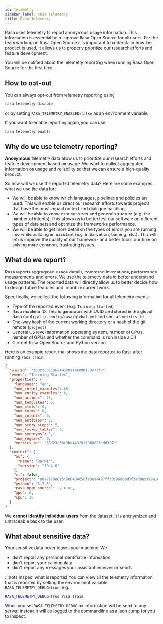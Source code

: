 ```yaml
---
id: telemetry
sidebar_label: Rasa Telemetry
title: Rasa Telemetry
---
```


Rasa uses telemetry to report anonymous usage information. This information is
essential help improve Rasa Open Source for all users.
For the team working on Rasa Open Source it is important to understand how
the product is used, it allows us to properly prioritize our research efforts
and feature development.

You will be notified about the telemetry reporting when running Rasa Open Source
for the first time.

## How to opt-out

You can always opt-out from telemetry reporting using
```bash
rasa telemetry disable
```

or by setting `RASA_TELEMETRY_ENABLED=false` as an environment variable.

If you want to enable reporting again, you can use
```bash
rasa telemetry enable
```

## Why do we use telemetry reporting?

**Anonymous** telemetry data allow us to prioritize our research efforts
and feature development based on usage. We want to collect aggregated
information on usage and reliability so that we can ensure a high-quality product.

So how will we use the reported telemetry data? Here are some examples
what we use the data for:

- We will be able to know which languages, pipelines and policies are used.
  This will enable us direct our research efforts towards projects
  that have the most impact on text and dialogue handling.
- We will be able to know data set sizes and general structure (e.g. the number
  of intents). This allows us to better test our software on different types
  of data sets and optimize the frameworks performance.
- We will be able to get more detail on the types of errors you are running
  into while building an assistant (e.g. initialization, training, etc.).
  This will let us improve the quality of our framework and better focus our
  time on solving more common, frustrating issues.

## What do we report?

Rasa reports aggregated usage details, command invocations, performance
measurements and errors.
We use the telemetry data to better understand usage patterns. The reported data
will directly allow us to better decide how to design future features
and prioritize current work.

Specifically, we collect the following information for all telemetry events:

- Type of the reported event (e.g. `Training Started`)
- Rasa machine ID: This is generated with UUID and stored in the global Rasa
  config at `~/.config/rasa/global.yml` and sent as `metrics_id`
- One-way hash of the current working directory or a hash of the git remote (`project`)
- General OS level information (operating system, number of CPUs, number of
  GPUs and whether the command is run inside a CI)
- Current Rasa Open Source and Python version

Here is an example report that shows the data reported to Rasa after running
`rasa train`:
```json
{
  "userId": "38d23c36c9be443281196080fcdd707d",
  "event": "Training Started",
  "properties": {
    "language": "en",
    "num_intent_examples": 68,
    "num_entity_examples": 0,
    "num_actions": 17,
    "num_templates": 6,
    "num_slots": 0,
    "num_forms": 0,
    "num_intents": 6,
    "num_entities": 0,
    "num_story_steps": 5,
    "num_lookup_tables": 0,
    "num_synonyms": 0,
    "num_regexes": 0,
    "metrics_id": "38d23c36c9be443281196080fcdd707d"
  },
  "context": {
    "os": {
      "name": "Darwin",
      "version": "19.4.0"
    },
    "ci": false,
    "project": "a0a7178e6e5f9e6484c5cfa3ea4497ffc0c96d0ad3f3ad8e9399a1edd88e3cf4",
    "python": "3.7.5",
    "rasa_open_source": "2.0.0",
    "gpu": 0,
    "cpu": 16
  }
}
```

We **cannot identify individual users** from the dataset. It is anonymized and
untraceable back to the user.

## What about sensitive data?

Your sensitive data never leaves your machine. We
- don't report any personal identifiable information
- don't report your training data
- don't report any messages your assistant receives or sends

:::note Inspect what is reported
You can view all the telemetry information that is reported
by setting the environment variable `RASA_TELEMETRY_DEBUG=true`, e.g.
```bash
RASA_TELEMETRY_DEBUG=true rasa train
```
When you set `RASA_TELEMETRY_DEBUG` no information will be send to any server,
instead it will be logged to the commandline as a json dump for you to inspect.
